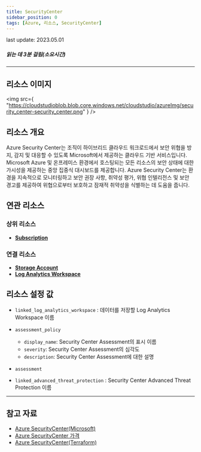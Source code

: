 ```yaml
---
title: SecurityCenter
sidebar_position: 0
tags: [Azure, 리소스, SecurityCenter]
---
```


<span className="theme-doc-version-badge badge badge--secondary">
    last update: 2023.05.01
</span>

##### 읽는 데 3분 걸림(소요시간)

---

## 리소스 이미지

<img
    src={
        "https://cloudstudioblob.blob.core.windows.net/cloudstudio/azureImg/security_center-security_center.png"
    }
/>

## 리소스 개요

Azure Security Center는 조직이 하이브리드 클라우드 워크로드에서 보안 위협을 방지, 감지 및 대응할 수 있도록 Microsoft에서 제공하는 클라우드 기반 서비스입니다.
Microsoft Azure 및 온프레미스 환경에서 호스팅되는 모든 리소스의 보안 상태에 대한 가시성을 제공하는 중앙 집중식 대시보드를 제공합니다.
Azure Security Center는 환경을 지속적으로 모니터링하고 보안 권장 사항, 취약성 평가, 위협 인텔리전스 및 보안 경고를 제공하여 위협으로부터 보호하고 잠재적 취약성을 식별하는 데 도움을 줍니다.

## 연관 리소스

### 상위 리소스

-   [**Subscription**](https://docs.cstudio.app/docs/resource/azure/Base/Subscription)

### 연결 리소스

-   [**Storage Account**](https://docs.cstudio.app/docs/resource/azure/Storage/StorageAccount)
-   [**Log Analytics Workspace**](https://docs.cstudio.app/docs/resource/azure/LogAnalytics/LogAnalyticsWorkspace)

## 리소스 설정 값

-   `linked_log_analytics_workspace` : 데이터를 저장할 Log Analytics Workspace 이름

-   `assessment_policy`

    -   `display_name`: Security Center Assessment의 표시 이름
    -   `severity`: Security Center Assessment의 심각도
    -   `description`: Security Center Assessment에 대한 설명

-   `assessment`

-   `linked_advanced_threat_protection` : Security Center Advanced Threat Protection 이름

---

## 참고 자료

-   [Azure SecurityCenter(Microsoft)](https://learn.microsoft.com/ko-kr/azure/defender-for-cloud/defender-for-cloud-introduction)
-   [Azure SecurityCenter 가격](https://azure.microsoft.com/ko-kr/pricing/details/defender-for-cloud/)
-   [Azure SecurityCenter(Terraform)](https://registry.terraform.io/providers/hashicorp/azurerm/latest/docs/resources/security_center_workspace)
